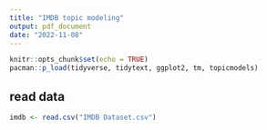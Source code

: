 ```yaml
---
title: "IMDB topic modeling"
output: pdf_document
date: "2022-11-08"
---
```


```r
knitr::opts_chunk$set(echo = TRUE)
pacman::p_load(tidyverse, tidytext, ggplot2, tm, topicmodels)
```

## read data

```r
imdb <- read.csv("IMDB Dataset.csv")

```


